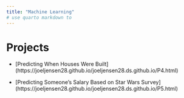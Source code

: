 ```yaml
---
title: "Machine Learning"
# use quarto markdown to 
---
```


# Projects

- [Predicting When Houses Were Built] (https://joeljensen28.github.io/joeljensen28.ds.github.io/P4.html)

- [Predicting Someone's Salary Based on Star Wars Survey] (https://joeljensen28.github.io/joeljensen28.ds.github.io/P5.html)